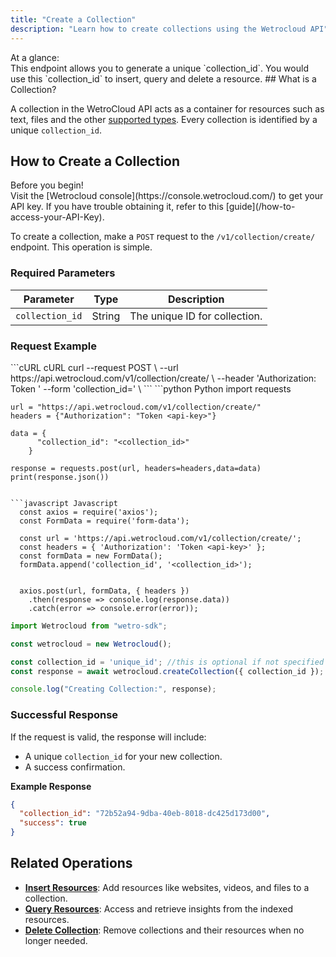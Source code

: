 ```yaml
---
title: "Create a Collection"
description: "Learn how to create collections using the Wetrocloud API"
---
```


<Info>
  At a glance: <br />
  This endpoint allows you to generate a unique `collection_id`. You would use this
  `collection_id` to insert, query and delete a resource.
</Info>
## What is a Collection?

A collection in the WetroCloud API acts as a container for resources such as text, files and the other [supported types](/api-reference/supported-resource-types). Every collection is identified by a unique `collection_id`.

## How to Create a Collection

<Note>
  Before you begin!
  <br />
  Visit the [Wetrocloud console](https://console.wetrocloud.com/) to get your
  API key. If you have trouble obtaining it, refer to this
  [guide](/how-to-access-your-API-Key).
</Note>

To create a collection, make a `POST` request to the `/v1/collection/create/` endpoint. This operation is simple.

### Required Parameters

| Parameter       | Type   | Description                   |
| --------------- | ------ | ----------------------------- |
| `collection_id` | String | The unique ID for collection. |

### Request Example

<CodeGroup>
  ```cURL cURL
    curl --request POST \
    --url https://api.wetrocloud.com/v1/collection/create/ \
    --header 'Authorization: Token <api-key>'
    --form 'collection_id=<collection_id>' \
  ```
  ```python Python
    import requests

    url = "https://api.wetrocloud.com/v1/collection/create/"
    headers = {"Authorization": "Token <api-key>"}

    data = {
          "collection_id": "<collection_id>"
        }

    response = requests.post(url, headers=headers,data=data)
    print(response.json())

````

```javascript Javascript
  const axios = require('axios');
  const FormData = require('form-data');

  const url = 'https://api.wetrocloud.com/v1/collection/create/';
  const headers = { 'Authorization': 'Token <api-key>' };
  const formData = new FormData();
  formData.append('collection_id', '<collection_id>');


  axios.post(url, formData, { headers })
    .then(response => console.log(response.data))
    .catch(error => console.error(error));
````

```javascript NodeJS
import Wetrocloud from "wetro-sdk";

const wetrocloud = new Wetrocloud();

const collection_id = 'unique_id'; //this is optional if not specified one would be generated for you.
const response = await wetrocloud.createCollection({ collection_id });

console.log("Creating Collection:", response);
```

</CodeGroup>

### Successful Response

If the request is valid, the response will include:

- A unique `collection_id` for your new collection.
- A success confirmation.

**Example Response**

```json
{
  "collection_id": "72b52a94-9dba-40eb-8018-dc425d173d00",
  "success": true
}
```

## Related Operations

- **[Insert Resources](insert)**: Add resources like websites, videos, and files to a collection.
- **[Query Resources](query)**: Access and retrieve insights from the indexed resources.
- **[Delete Collection](delete)**: Remove collections and their resources when no longer needed.
